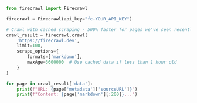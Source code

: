 ```python Python
from firecrawl import Firecrawl

firecrawl = Firecrawl(api_key="fc-YOUR_API_KEY")

# Crawl with cached scraping - 500% faster for pages we've seen recently
crawl_result = firecrawl.crawl(
    'https://firecrawl.dev',
    limit=100,
    scrape_options={
        formats=['markdown'],
        maxAge=3600000  # Use cached data if less than 1 hour old
    }
)

for page in crawl_result['data']:
    print(f"URL: {page['metadata']['sourceURL']}")
    print(f"Content: {page['markdown'][:200]}...")
```
